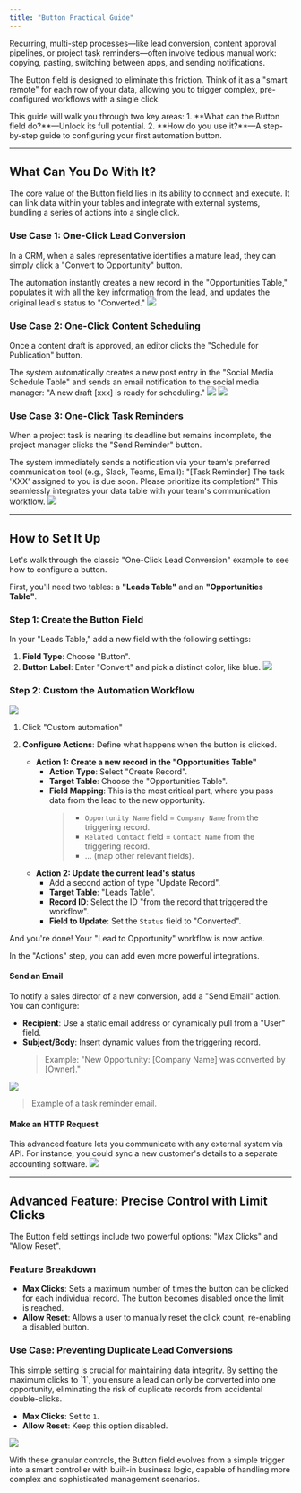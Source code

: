 ```yaml
---
title: "Button Practical Guide"
---
```


Recurring, multi-step processes—like lead conversion, content approval pipelines, or project task reminders—often involve tedious manual work: copying, pasting, switching between apps, and sending notifications.

The Button field is designed to eliminate this friction. Think of it as a "smart remote" for each row of your data, allowing you to trigger complex, pre-configured workflows with a single click.

<Info>
This guide will walk you through two key areas:
1.  **What can the Button field do?**—Unlock its full potential.
2.  **How do you use it?**—A step-by-step guide to configuring your first automation button.
</Info>

---

## What Can You Do With It?

The core value of the Button field lies in its ability to connect and execute. It can link data within your tables and integrate with external systems, bundling a series of actions into a single click.

### Use Case 1: One-Click Lead Conversion

In a CRM, when a sales representative identifies a mature lead, they can simply click a "Convert to Opportunity" button.

The automation instantly creates a new record in the "Opportunities Table," populates it with all the key information from the lead, and updates the original lead's status to "Converted."
![](/images/2025-08-14-16-42-12.gif)

### Use Case 2: One-Click Content Scheduling

Once a content draft is approved, an editor clicks the "Schedule for Publication" button.

The system automatically creates a new post entry in the "Social Media Schedule Table" and sends an email notification to the social media manager: "A new draft [xxx] is ready for scheduling."
![](/images/2025-08-14-17-41-07.gif)
![](/images/2025-08-14-17-52-42.png)

### Use Case 3: One-Click Task Reminders

When a project task is nearing its deadline but remains incomplete, the project manager clicks the "Send Reminder" button.

The system immediately sends a notification via your team's preferred communication tool (e.g., Slack, Teams, Email): "[Task Reminder] The task 'XXX' assigned to you is due soon. Please prioritize its completion!" This seamlessly integrates your data table with your team's communication workflow.
![](/images/2025-08-14-17-50-22.png)

---

## How to Set It Up

Let's walk through the classic "One-Click Lead Conversion" example to see how to configure a button.

First, you'll need two tables: a **"Leads Table"** and an **"Opportunities Table"**.

### Step 1: Create the Button Field

In your "Leads Table," add a new field with the following settings:

1.  **Field Type**: Choose "Button".
2.  **Button Label**: Enter "Convert" and pick a distinct color, like blue.
![](/images/2025-08-14-17-54-04.png)

### Step 2: Custom the Automation Workflow

![](/images/2025-08-14-17-56-07.gif)

1.  Click "Custom automation"

2.  **Configure Actions**: Define what happens when the button is clicked.
    -   **Action 1: Create a new record in the "Opportunities Table"**
        -   **Action Type**: Select "Create Record".
        -   **Target Table**: Choose the "Opportunities Table".
        -   **Field Mapping**: This is the most critical part, where you pass data from the lead to the new opportunity.
            > - `Opportunity Name` field = `Company Name` from the triggering record.
            > - `Related Contact` field = `Contact Name` from the triggering record.
            > - ... (map other relevant fields).
    -   **Action 2: Update the current lead's status**
        -   Add a second action of type "Update Record".
        -   **Target Table**: "Leads Table".
        -   **Record ID**: Select the ID "from the record that triggered the workflow".
        -   **Field to Update**: Set the `Status` field to "Converted".

And you're done! Your "Lead to Opportunity" workflow is now active.

<Tip title="Advanced Actions: HTTP Requests, Messages, and Emails">
In the "Actions" step, you can add even more powerful integrations.

#### Send an Email

To notify a sales director of a new conversion, add a "Send Email" action. You can configure:
- **Recipient**: Use a static email address or dynamically pull from a "User" field.
- **Subject/Body**: Insert dynamic values from the triggering record.
  > Example: "New Opportunity: [Company Name] was converted by [Owner]."

![](/images/2025-08-14-17-50-22.png)
> Example of a task reminder email.

#### Make an HTTP Request
This advanced feature lets you communicate with any external system via API. For instance, you could sync a new customer's details to a separate accounting software.
![](/images/2025-08-14-18-03-07.png)

</Tip>

---

## Advanced Feature: Precise Control with Limit Clicks

The Button field settings include two powerful options: "Max Clicks" and "Allow Reset".

### Feature Breakdown
-   **Max Clicks**: Sets a maximum number of times the button can be clicked for each individual record. The button becomes disabled once the limit is reached.
-   **Allow Reset**: Allows a user to manually reset the click count, re-enabling a disabled button.

### Use Case: Preventing Duplicate Lead Conversions

<Info title="Why is this important?">
This simple setting is crucial for maintaining data integrity. By setting the maximum clicks to `1`, you ensure a lead can only be converted into one opportunity, eliminating the risk of duplicate records from accidental double-clicks.
</Info>

-   **Max Clicks**: Set to `1`.
-   **Allow Reset**: Keep this option disabled.

![](/images/2025-08-14-18-04-04.png)

With these granular controls, the Button field evolves from a simple trigger into a smart controller with built-in business logic, capable of handling more complex and sophisticated management scenarios.